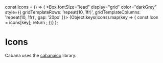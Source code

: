 const Icons = () => (
    <Box fontSize="lead" display="grid" color="darkGrey" style={{ gridTemplateRows: 'repeat(10, 1fr)', gridTemplateColumns: 'repeat(10, 1fr)', gap: '20px' }}>
        {Object.keys(icons).map(key => {
            const Icon = icons[key];
            return <Icon />;
        })}
    </Box>
);

# Icons

Cabana uses the [cabanaico](https://github.com/lucastobrazil/cabanaico) library.

<Icons />
